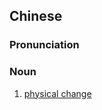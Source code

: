 {{also|物理变化}}
==Chinese==
{{zh-forms|s=物理变化|type=22}}

===Pronunciation===
{{zh-pron
|m=wùlǐ biànhuà
|c=mat6 lei5 bin3 faa3
|cat=n
}}

===Noun===
{{zh-noun}}

# {{lb|zh|chemistry|physics}} [[physical change]]